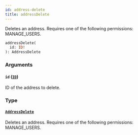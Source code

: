 ```yaml
---
id: address-delete
title: addressDelete
---
```



Deletes an address. Requires one of the following permissions: MANAGE_USERS.

```graphql
addressDelete(
  id: ID!
): AddressDelete
```


### Arguments

#### `id` ([`ID`](../../../developer/api-reference/scalars/id))

ID of the address to delete.


### Type

#### [`AddressDelete`](../../../developer/api-reference/objects/address-delete) 

Deletes an address. Requires one of the following permissions: MANAGE_USERS.




